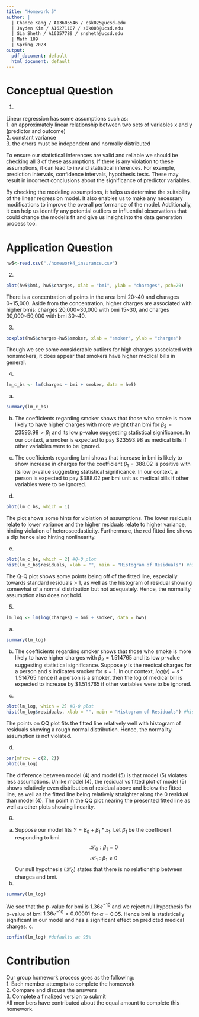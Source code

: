 ```yaml
---
title: "Homework 5"
author: |
  | Chance Kang / A13605546 / csk025@ucsd.edu
  | Jayden Kim / A16271107 / s0k003@ucsd.edu
  | Sia Sheth / A16357789 / snsheth@ucsd.edu
  | Math 189
  | Spring 2023
output:
  pdf_document: default
  html_document: default
---
```


# Conceptual Question 
1. 

Linear regression has some assumptions such as:\
1.	an approximately linear relationship between two sets of variables x and y (predictor and outcome)\
2.	constant variance\
3.	the errors must be independent and normally distributed\

To ensure our statistical inferences are valid and reliable we should be checking all 3 of these assumptions. If there is any violation to these assumptions, it can lead to invalid statistical inferences. For example, prediction intervals, confidence intervals, hypothesis tests. These may result in incorrect conclusions about the significance of predictor variables.

By checking the modeling assumptions, it helps us determine the suitability of the linear regression model. It also enables us to make any necessary modifications to improve the overall performance of the model. Additionally, it can help us identify any potential outliers or influential observations that could change the model’s fit and give us insight into the data generation process too.

# Application Question

```r
hw5<-read.csv("./homework4_insurance.csv")
```

2.
```r
plot(hw5$bmi, hw5$charges, xlab = "bmi", ylab = "charages", pch=20)
```

There is a concentration of points in the area bmi 20~40 and charages 0~15,000. Aside from the concentration, higher charges are associated with higher bmis: charges 20,000~30,000 with bmi 15~30, and charges 30,000~50,000 with bmi 30~40. 

3.

```r
boxplot(hw5$charges~hw5$smoker, xlab = "smoker", ylab = "charges")
```

Though we see some considerable outliers for high charges associated with nonsmokers, it does appear that smokers have higher medical bills in general.

4.
```r
lm_c_bs <- lm(charges ~ bmi + smoker, data = hw5)
```

a.
```r
summary(lm_c_bs)
```

b.
The coefficients regarding smoker shows that those who smoke is more likely to have higher charges with more weight than bmi for $\beta_2 = 23593.98 > \beta_1$ and its low p-value suggesting statistical significance. In our context, a smoker is expected to pay \$23593.98 as medical bills if other variables were to be ignored.

c.
The coefficients regarding bmi shows that increase in bmi is likely to show increase in charges for the coefficient $\beta_1 = 388.02$ is positive with its low p-value suggesting statistical significance. In our context, a person is expected to pay \$388.02 per bmi unit as medical bills if other variables were to be ignored.


d.
```r
plot(lm_c_bs, which = 1)
```

The plot shows some hints for violation of assumptions. The lower residuals relate to lower variance and the higher residuals relate to higher variance, hinting violation of heteroscedasticity. Furthermore, the red fitted line shows a dip hence also hinting nonlinearity.

e.
```r
plot(lm_c_bs, which = 2) #Q-Q plot
hist(lm_c_bs$residuals, xlab = "", main = "Histogram of Residuals") #histogram of residuals
```

The Q-Q plot shows some points being off of the fitted line, especially towards standard residuals > 1, as well as the histogram of residual showing somewhat of a normal distribution but not adequately. Hence, the normality assumption also does not hold.

5.
```r
lm_log <- lm(log(charges) ~ bmi + smoker, data = hw5)
```

a.
```r
summary(lm_log)
```

b.
The coefficients regarding smoker shows that those who smoke is more likely to have higher charges with $\beta_2 = 1.514765$ and its low p-value suggesting statistical significance. Suppose $y$ is the medical charges for a person and $s$ indicates smoker for $s=1$. In our context, $log(y) = s*1.514765$ hence if a person is a smoker, then the log of medical bill is expected to increase by \$1.514765 if other variables were to be ignored.

c.
```r
plot(lm_log, which = 2) #Q-Q plot
hist(lm_log$residuals, xlab = "", main = "Histogram of Residuals") #histogram of residuals
```

The points on QQ plot fits the fitted line relatively well with histogram of residuals showing a rough normal distribution. Hence, the normality assumption is not violated.

d.
```r
par(mfrow = c(2, 2))
plot(lm_log)
```

The difference between model (4) and model (5) is that model (5) violates less assumptions. Unlike model (4), the residual vs fitted plot of model (5) shows relatively even distribution of residual above and below the fitted line, as well as the fitted line being relatively straighter along the 0 residual than model (4). The point in the QQ plot nearing the presented fitted line as well as other plots showing linearity.

6.
a.
Suppose our model fits $Y = \beta_0 + \beta_1*x_1$. Let $\beta_1$ be the coefficient responding to bmi.
$$\mathcal{H}_0: \beta_1 = 0$$
$$\mathcal{H}_1: \beta_1 \neq 0$$
Our null hypothesis ($\mathcal{H}_0$) states that there is no relationship between charges and bmi. 
b.
```r
summary(lm_log)
```

We see that the p-value for bmi is $1.36e^{-10}$ and we reject null hypothesis for p-value of bmi $1.36e^{-10} < 0.00001$ for $\alpha = 0.05$. Hence bmi is statistically significant in our model and has a significant effect on predicted medical charges.
c.
```r
confint(lm_log) #defaults at 95%
```
# Contribution
Our group homework process goes as the following:\
1. Each member attempts to complete the homework\
2. Compare and discuss the answers\
3. Complete a finalized version to submit\
All members have contributed about the equal amount to complete this homework.  


